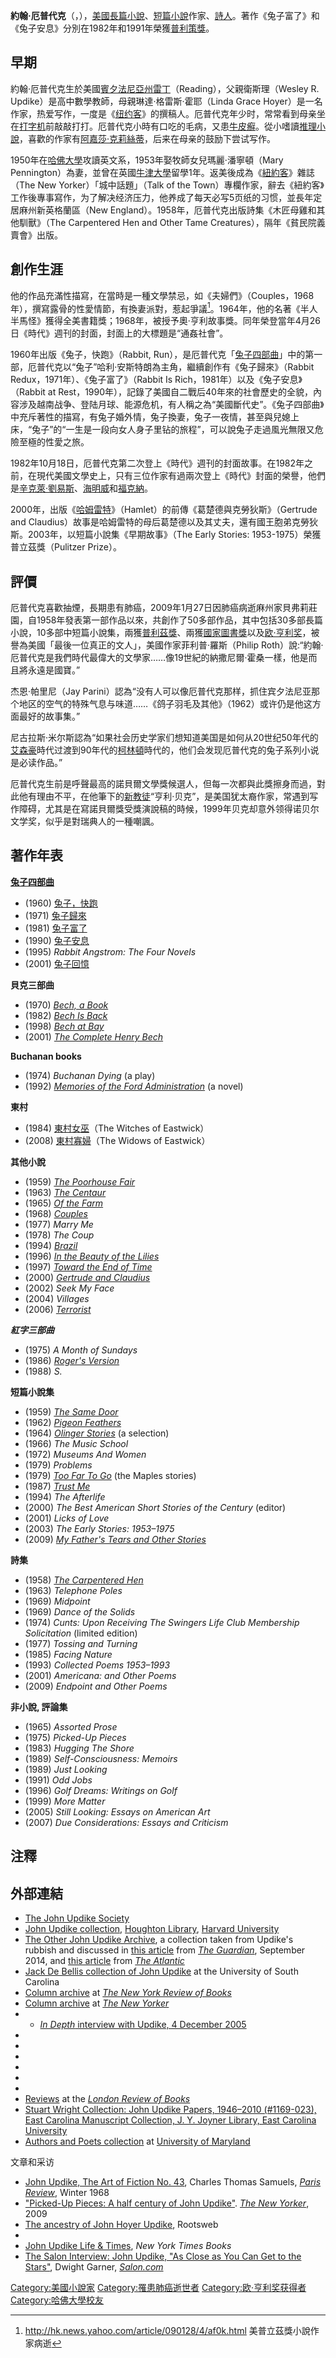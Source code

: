 {{Infobox writer <!-- for more information see [[:Template:Infobox_writer/doc|:Template:Infobox writer/doc]] -->
|image        = John Updike with Bushes new.jpg
|caption      = 約翰·厄普代克（1989年）
|birth_name   = John Hoyer Updike
|birth_date   = {{birth date |1932|03|18}}
|birth_place  = [[美國|美國]][[雷丁_(宾夕法尼亚州)|雷丁]]
|death_date   = {{death date and age |2009|01|27|1932|03|18}}
|death_place  = [[美國|美國]][[丹弗斯|丹弗斯]]
| nationality   = [[美國|美國]]
|occupation   = 作家、[[詩人|詩人]]、藝術家
|genre        = [[現實主義文學|現實主義文學]]
| alma_mater  = [[哈佛大學|哈佛大學]]<br />[[牛津大學|牛津大學]]
|notableworks = [[兔子四部曲|兔子四部曲]]<br />[[亨利·貝克|亨利·貝克]]故事<br />[[東村女巫|東村女巫]]
|influences   = [[伊塔羅·卡爾維諾|伊塔羅·卡爾維諾]]<ref name =JU>{{cite web |url= http://www.newyorker.com/online/blogs/books/2009/10/american-centaur-an-interview-with-john-updike.html |title= American Centaur: An Interview with John Updike |work= The New Yorker |accessdate= 2018-10-11 |archive-date= 2014-01-14 |archive-url= https://web.archive.org/web/20140114101928/http://www.newyorker.com/online/blogs/books/2009/10/american-centaur-an-interview-with-john-updike.html |dead-url= no }}</ref><br />[[納撒尼爾·霍桑|納撒尼爾·霍桑]]<ref name = JU /><br />[[亨利·詹姆斯|亨利·詹姆斯]]<ref name = JU /><br />[[赫爾曼·梅爾維爾|赫爾曼·梅爾維爾]]<ref name = JU /><br />[[弗拉基米爾·弗拉基米羅維奇·納博科夫|弗拉基米爾·弗拉基米羅維奇·納博科夫]]<ref name = JU /><br />[[馬塞爾·普魯斯特|馬塞爾·普魯斯特]]<ref name = JU /> <br />[[威廉·莎士比亞|威廉·莎士比亞]]<ref name =JU />
|influenced   =
|signature    = John Updike signature.svg
| awards    = [[歐·亨利獎|歐·亨利獎]]（1966年、1991年）<br />[[美國國家圖書獎|美國國家圖書獎]]（1964年、1982年）<br />[[普立茲小說獎|普立茲小說獎]]（1982年、1991年）
| spouse        = 瑪麗·潘寧頓
| partner       = 
| children      = 
| relations     = 
| module = {{Listen | embed =yes |filename = John_updike_bbc_radio4_front_row_31_10_2008_b00f3b6t.flac |title = John Updike's voice |type = speech |description = from the BBC program ''[[Front_Row_(radio)|Front Row]]'', October 31, 2008.<ref>{{cite episode |title=John Updike |series=Front Row |serieslink=Front Row (radio) |url=http://bbc.co.uk/programmes/b00f3b6t |station=[[BBC_Radio_4|BBC Radio 4]] |date=October 31, 2008 |accessdate=January 18, 2014 |archive-date=2014-02-02 |archive-url=https://web.archive.org/web/20140202155308/http://www.bbc.co.uk/programmes/b00f3b6t |dead-url=no }}</ref>}}}}

'''約翰·厄普代克'''（{{lang-en|'''John Updike'''}}，{{bd|1932年|3月18日|2009年|1月27日|catIdx=Updike, John}}），[[美國|美國]][[長篇小說|長篇小說]]、[[短篇小說|短篇小說]]作家、[[詩人|詩人]]。著作《兔子富了》和《兔子安息》分別在1982年和1991年榮獲[[普利策獎|普利策獎]]。

== 早期 ==
約翰·厄普代克生於美國[[賓夕法尼亞州|賓夕法尼亞州]][[雷丁_(賓夕法尼亞州)|雷丁]]（Reading），父親衛斯理（Wesley R. Updike）是高中數學教師，母親琳達‧格雷斯‧霍耶（Linda Grace Hoyer）是一名作家，热爱写作，一度是《[[纽约客|纽约客]]》的撰稿人。厄普代克年少时，常常看到母亲坐在[[打字机|打字机]]前敲敲打打。厄普代克小時有口吃的毛病，又患[[牛皮癬|牛皮癬]]。從小嗜讀[[推理小說|推理小說]]，喜歡的作家有[[阿嘉莎·克莉絲蒂|阿嘉莎·克莉絲蒂]]，后来在母亲的鼓励下尝试写作。

1950年在[[哈佛大學|哈佛大學]]攻讀英文系，1953年娶牧師女兒瑪麗‧潘寧頓（Mary Pennington）為妻，並曾在英國[[牛津大學|牛津大學]]留學1年。返美後成為《[[紐約客|紐約客]]》雜誌（The New Yorker）「城中話題」（Talk of the Town）專欄作家，辭去《紐約客》工作後專事寫作，为了解决经济压力，他养成了每天必写5页纸的习惯，並長年定居麻州新英格蘭區（New England）。1958年，厄普代克出版詩集《木匠母雞和其他馴獸》（The Carpentered Hen and Other Tame Creatures），隔年《貧民院義賣會》出版。

== 創作生涯 ==
他的作品充滿性描寫，在當時是一種文學禁忌，如《夫婦們》（Couples，1968年），撰寫露骨的性愛情節，有換妻派對，惹起爭議<ref>http://hk.news.yahoo.com/article/090128/4/af0k.html {{Wayback|url=http://hk.news.yahoo.com/article/090128/4/af0k.html |date=20090203004013 }} 美普立茲獎小說作家病逝</ref>。1964年，他的名著《半人半馬怪》獲得全美書籍獎；1968年，被授予奧·亨利故事獎。同年榮登當年4月26日《時代》週刊的封面，封面上的大標題是“通姦社會”。

1960年出版《兔子，快跑》（Rabbit, Run），是厄普代克「[[兔子四部曲|兔子四部曲]]」中的第一部，厄普代克以“兔子”哈利·安斯特朗為主角，繼續創作有《兔子歸來》（Rabbit Redux，1971年）、《兔子富了》（Rabbit Is Rich，1981年）以及《兔子安息》（Rabbit at Rest，1990年），記錄了美國自二戰后40年來的社會歷史的全貌，內容涉及越南战争、登陆月球、能源危机，有人稱之為“美國斷代史”。《兔子四部曲》中充斥著性的描寫，有兔子婚外情，兔子換妻，兔子一夜情，甚至與兒媳上床，“兔子”的“一生是一段向女人身子里钻的旅程”，可以說兔子走過風光無限又危險至極的性愛之旅。

1982年10月18日，厄普代克第二次登上《時代》週刊的封面故事。在1982年之前，在現代美國文學史上，只有三位作家有過兩次登上《時代》封面的榮譽，他們是[[辛克萊·劉易斯|辛克萊·劉易斯]]、[[海明威|海明威]]和[[福克納|福克納]]。

2000年，出版《[[哈姆雷特|哈姆雷特]]》（Hamlet）的前傳《葛楚德與克勞狄斯》（Gertrude and Claudius）故事是哈姆雷特的母后葛楚德以及其丈夫，還有國王胞弟克勞狄斯。2003年，以短篇小說集《早期故事》（The Early Stories: 1953-1975）榮獲普立茲獎（Pulitzer Prize）。

== 評價 ==
{{Quote box
 | quote  = 他创作了大量作品，毫无疑问是20世纪美国伟大的小说家之一.
 | source = [[马丁·埃米斯|马丁·埃米斯]]（Martin Amis）<ref>Martin Amis, "He took the novel onto another plane of intimacy," ''Guardian'', 28 January 2009, [http://www.guardian.co.uk/books/2009/jan/28/johnupdike-usa Link]</ref>
 | width  = 300
 | align  = right
}}
厄普代克喜歡抽煙，長期患有肺癌，2009年1月27日因肺癌病逝麻州家貝弗莉莊園，自1958年發表第一部作品以來，共創作了50多部作品，其中包括30多部長篇小說，10多部中短篇小說集，兩獲[[普利茲獎|普利茲獎]]、兩獲[[國家圖書獎|國家圖書獎]]以及[[欧·亨利奖|欧·亨利奖]]，被譽為美國「最後一位真正的文人」，美國作家菲利普·羅斯（Philip Roth）說:“約翰·厄普代克是我們時代最偉大的文學家……像19世紀的納撒尼爾·霍桑一樣，他是而且將永遠是國寶。”

杰恩·帕里尼（Jay Parini）認為“没有人可以像厄普代克那样，抓住宾夕法尼亚那个地区的空气的特殊气息与味道……《鸽子羽毛及其他》（1962）或许仍是他这方面最好的故事集。”

尼古拉斯·米尔斯認為“如果社会历史学家们想知道美国是如何从20世纪50年代的[[艾森豪|艾森豪]]時代过渡到90年代的[[比尔·克林顿|柯林頓]]時代的，他们会发现厄普代克的兔子系列小说是必读作品。”

厄普代克生前是呼聲最高的諾貝爾文學獎候選人，但每一次都與此獎擦身而過，對此他有理由不平，在他筆下的[[新教徒|新教徒]]“亨利·贝克”，是美国犹太裔作家，常遇到写作障碍，尤其是在寫諾貝爾獎受獎演說稿的時候，1999年贝克却意外领得诺贝尔文学奖，似乎是對瑞典人的一種嘲諷。

== 著作年表 ==
{{col-begin}}
{{col-break}}
'''[[兔子四部曲|兔子四部曲]]'''
* (1960) [[兔子，快跑|兔子，快跑]]
* (1971) [[兔子歸來|兔子歸來]]
* (1981) [[兔子富了|兔子富了]]
* (1990) [[兔子安息|兔子安息]]
* (1995) ''Rabbit Angstrom: The Four Novels''
* (2001) [[兔子回憶|兔子回憶]]

'''貝克三部曲'''
* (1970) ''[[Bech,_a_Book|Bech, a Book]]''
* (1982) ''[[Bech_Is_Back|Bech Is Back]]''
* (1998) ''[[Bech_at_Bay|Bech at Bay]]''
* (2001) ''[[The_Complete_Henry_Bech|The Complete Henry Bech]]''

'''Buchanan books'''
* (1974) ''Buchanan Dying'' (a play)
* (1992) ''[[Memories_of_the_Ford_Administration|Memories of the Ford Administration]]'' (a novel)

'''東村'''
* (1984) [[東村女巫|東村女巫]]（The Witches of Eastwick）
* (2008) [[東村寡婦|東村寡婦]]（The Widows of Eastwick）

'''其他小說'''
* (1959) ''[[The_Poorhouse_Fair|The Poorhouse Fair]]''
* (1963) ''[[The_Centaur|The Centaur]]''
* (1965) ''[[Of_the_Farm|Of the Farm]]''
* (1968) ''[[Couples|Couples]]''
* (1977) ''Marry Me''
* (1978) ''The Coup''
* (1994) ''[[Brazil_(novel)|Brazil]]''
* (1996) ''[[In_the_Beauty_of_the_Lilies|In the Beauty of the Lilies]]''
* (1997) ''[[Toward_the_End_of_Time|Toward the End of Time]]''
* (2000) ''[[Gertrude_and_Claudius|Gertrude and Claudius]]''
* (2002) ''Seek My Face''
* (2004) ''Villages''
* (2006) ''[[Terrorist_(novel)|Terrorist]]''

'''''紅字三部曲'''''
* (1975) ''A Month of Sundays''
* (1986) ''[[Roger's_Version|Roger's Version]]''
* (1988) ''S.''

{{col-break}}
'''短篇小說集'''
* (1959) ''[[The_Same_Door|The Same Door]]''
* (1962) ''[[Pigeon_Feathers|Pigeon Feathers]]''
* (1964) ''[[Olinger_Stories|Olinger Stories]]'' (a selection)
* (1966) ''The Music School''
* (1972) ''Museums And Women''
* (1979) ''Problems''
* (1979) ''[[Too_Far_To_Go|Too Far To Go]]'' (the Maples stories)
* (1987) ''[[Trust_Me_(book)|Trust Me]]''
* (1994) ''The Afterlife''
* (2000) ''The Best American Short Stories of the Century'' (editor)
* (2001) ''Licks of Love''
* (2003) ''The Early Stories: 1953–1975''
* (2009) ''[[My_Father's_Tears_and_Other_Stories|My Father's Tears and Other Stories]]''
'''詩集'''
* (1958) ''[[The_Carpentered_Hen|The Carpentered Hen]]''
* (1963) ''Telephone Poles''
* (1969) ''Midpoint''
* (1969) ''Dance of the Solids''
* (1974) ''Cunts: Upon Receiving The Swingers Life Club Membership Solicitation'' (limited edition)
* (1977) ''Tossing and Turning''
* (1985) ''Facing Nature''
* (1993) ''Collected Poems 1953–1993''
* (2001) ''Americana: and Other Poems''
* (2009) ''Endpoint and Other Poems''

'''非小說, 評論集'''
* (1965) ''Assorted Prose''
* (1975) ''Picked-Up Pieces''
* (1983) ''Hugging The Shore''
* (1989) ''Self-Consciousness: Memoirs''
* (1989) ''Just Looking''
* (1991) ''Odd Jobs''
* (1996) ''Golf Dreams: Writings on Golf''
* (1999) ''More Matter''
* (2005) ''Still Looking: Essays on American Art''
* (2007) ''Due Considerations: Essays and Criticism''
{{col-end}}

== 注釋 ==
<div class="references-small">
<references />
</div>

== 外部連結 ==
{{Portal|Biography}}
{{wikiquote}}
{{commons category}}
* [http://blogs.iwu.edu/johnupdikesociety/ The John Updike Society]
* [https://web.archive.org/web/20150405103652/http://oasis.lib.harvard.edu/oasis/deliver/deepLink?_collection=oasis&uniqueId=hou01365 John Updike collection], [[Houghton_Library|Houghton Library]], [[Harvard_University|Harvard University]]
*[https://web.archive.org/web/20150616191845/http://johnupdikearchive.com/ The Other John Updike Archive], a collection taken from Updike's rubbish and discussed in [https://www.theguardian.com/books/booksblog/2014/sep/02/john-updike-rubbish-trashy-paul-moran this article] from ''[[The_Guardian|The Guardian]]'', September 2014, and [https://www.theatlantic.com/features/archive/2014/08/the-man-who-made-off-with-john-updikes-trash/379213/ this article] from ''[[The_Atlantic|The Atlantic]]''
* [https://archives.library.sc.edu/repositories/5/resources/729 Jack De Bellis collection of John Updike] at the University of South Carolina
* [http://www.nybooks.com/authors/158 Column archive] at ''[[The_New_York_Review_of_Books|The New York Review of Books]]''
* [https://www.newyorker.com/magazine/bios/john_updike/search?contributorName=john%20updike Column archive] at ''[[The_New_Yorker|The New Yorker]]''
* {{C-SPAN|johnupdike}}
** [http://www.c-spanvideo.org/program/Updik ''In Depth'' interview with Updike, 4 December 2005]
* {{Charlie Rose view|436}}
* {{IMDb name|881433}}
* {{Worldcat id|lccn-n79-18616}}
* {{OL author}}
* {{NYTtopic|people/u/john_updike}}
* {{Guardian topic}}
* [http://www.lrb.co.uk/search?author=Updike,+John Reviews] at the ''[[London_Review_of_Books|London Review of Books]]''
* [https://digital.lib.ecu.edu/special/ead/findingaids/1169-023 Stuart Wright Collection: John Updike Papers, 1946–2010 (#1169-023), East Carolina Manuscript Collection, J. Y. Joyner Library, East Carolina University]
* [[hdl:1903.1/1516|Authors and Poets collection]] at [[University_of_Maryland,_College_Park|University of Maryland]]
;文章和采访
* [http://www.theparisreview.org/interviews/4219/the-art-of-fiction-no-43-john-updike John Updike, The Art of Fiction No. 43], Charles Thomas Samuels, ''[[Paris_Review|Paris Review]]'', Winter 1968
* [https://www.newyorker.com/reporting/2009/02/09/090209fa_fact_updike "Picked-Up Pieces: A half century of John Updike"]. ''[[The_New_Yorker|The New Yorker]]'', 2009
* [http://wc.rootsweb.ancestry.com/cgi-bin/igm.cgi?op=PED&db=updike&id=I13922 The ancestry of John Hoyer Updike], Rootsweb
* {{Books and Writers |id=updike |name=John Updike}}
* [https://www.nytimes.com/books/97/04/06/lifetimes/updike.html John Updike Life & Times], ''New York Times Books''
* [http://www.salon.com/1999/02/24/updike_4/ The Salon Interview: John Updike, "As Close as You Can Get to the Stars"], Dwight Garner, ''[[Salon.com|Salon.com]]''

{{普立茲小說獎}}
{{Authority control}}
{{DEFAULTSORT:Updike, John}}
[[Category:美國小說家|Category:美國小說家]]
[[Category:罹患肺癌逝世者|Category:罹患肺癌逝世者]]
[[Category:欧·亨利奖获得者|Category:欧·亨利奖获得者]]
[[Category:哈佛大學校友|Category:哈佛大學校友]]